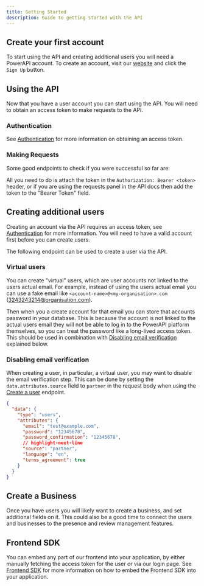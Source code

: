 ```yaml
---
title: Getting Started
description: Guide to getting started with the API
---
```


## Create your first account

To start using the API and creating additional users you will need a PowerAPI account. To create an account, visit our [website](https://app.powerapi.com) and click the `Sign Up` button.

## Using the API

Now that you have a user account you can start using the API. You will need to obtain an access token to make requests to the API.

### Authentication

See [Authentication](/docs/authentication#using-email-and-password) for more information on obtaining an access token.

### Making Requests

Some good endpoints to check if you were successful so far are:
<CardGroup cols={3}>
  <Card title="Get current user" icon="square" iconType="duotone" color="#313ea5" href="api-reference/get-api-v-1-users-me">
  </Card>
  <Card title="Get users business" icon="square" iconType="duotone" color="#313ea5" href="api-reference/get-api-v-1-users-me">
  </Card>
  <Card title="Get active user" icon="square" iconType="duotone" color="#313ea5" href="api-reference/get-api-v-1-users-me">
  </Card>
</CardGroup>

All you need to do is attach the token in the `Authorization: Bearer <token>` header, or if you are using the requests panel in the API docs then add the token to the "Bearer Token" field.

## Creating additional users

<Note>

Creating an account via the API requires an access token, see [Authentication](/docs/authentication) for more information.
You will need to have a valid account first before you can create users.

</Note>

The following endpoint can be used to create a user via the API.
  
  <Card title="Create a user" icon="square" iconType="duotone" color="#00a400" href="api-reference/get-api-v-1-users-me">
  </Card>

### Virtual users

You can create "virtual" users, which are user accounts not linked to the users actual email. For example, instead of using the users actual email you can use a fake email like `<account-name>@<my-organisation>.com` (3243243214@organisation.com).

Then when you a create account for that email you can store that accounts password in your database. This is because the account is not linked to the actual users email they will not be able to log in to the PowerAPI platform themselves, so you can treat the password like a long-lived access token. This should be used in combination with [Disabling email verification](#disabling-email-verification) explained below.

### Disabling email verification

When creating a user, in particular, a virtual user, you may want to disable the email verification step. This can be done by setting the `data.attributes.source` field to `partner` in the request body when using the [Create a user](/docs/v1/post-api-v-1-users) endpoint.

```json title="Disable email verification when creating a user"
{
  "data": {
    "type": "users",
    "attributes": {
      "email": "test@example.com",
      "password": "12345678",
      "password_confirmation": "12345678",
      // highlight-next-line
      "source": "partner",
      "language": "en",
      "terms_agreement": true
    }
  }
}
```

## Create a Business

Once you have users you will likely want to create a business, and set additional fields on it. This could also be a good time to connect the users and businesses to the presence and review management features.

<EmbedNavItem id="v1/post-api-v-1-businesses" mb />

<EmbedNavItem id="v1/post-api-v-1-open-periods" />
<EmbedNavItem id="v1/post-api-v-1-special-open-periods" mb />

<EmbedNavItem id="v1/post-api-v-1-users-id-integrations-rpm" />
<EmbedNavItem id="v1/post-api-v-1-businesses-id-integrations-rpm" mb />

## Frontend SDK

You can embed any part of our frontend into your application, by either manually fetching the access token for the user or via our login page. See [Frontend SDK](/docs/sdks/frontend-sdk) for more information on how to embed the Frontend SDK into your application.
